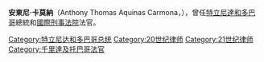 {{blpunsourced|time=2018-04-02T15:05:02+00:00}}
{{expand|time=2018-04-02T15:05:02+00:00}}
{{noteTA
|G1=People
|G2=Country
}}
{{Infobox president
|honorific-prefix = [[阁下|阁下]]
|name             = 安東尼·卡莫納
|original_name    = Anthony Carmona
|office           = 特立尼达和多巴哥总统
|order            = 第5
|honorific-suffix = [[資深大律師|SC]] [[特立尼达和多巴哥共和国的命令|ORTT]]
|image            = Anthony Carmona.jpg
|primeminister    = [[卡姆拉·珀塞德－比塞萨尔|卡姆拉·珀塞德－比塞萨尔]]<br>[[基思·罗利|基思·罗利]]
|term_start       = 2013年3月18日
|term_end         = 2018年3月19日
|predecessor      = [[乔治·马克斯韦尔·理查兹|乔治·马克斯韦尔·理查兹]]
|successor        = [[寶拉-梅·維克斯|寶拉-梅·維克斯]]
|birth_name       = 安东尼托·马斯·阿奎那·卡莫纳
|birth_date       = {{birth date and age|1953|3|7|df=y}}
|birth_place      = [[Fyzabad|Fyzabad]]，[[西帕里亚地区公司|锡帕里亚]]，[[特立尼达和多巴哥|特立尼达和多巴哥]]
|death_date       = 
|death_place      = 
|spouse = [[Reema_Harrysingh-Carmona|Reema Harrysingh-Carmona]] (米1997年)
|party            = [[無黨籍|独立]]
|children = 克里斯蒂安 和 阿努拉
|alma_mater       = [[西印度群岛大学|西印度群岛大学]]<br>[[休伍德法学院|休伍德法学院]]
|religion         = [[天主教會|罗马天主教]]
}}

'''安東尼·卡莫納'''（Anthony Thomas Aquinas Carmona，{{bd|1953年|3月7日|||Carmona, Anthony Aquinas}}），曾任[[特立尼達和多巴哥|特立尼達和多巴哥]]總統和[[國際刑事法院|國際刑事法院]]法官。

{{Law-bio-stub}}
{{美洲政治人物小作品}}
{{start box}}
{{succession box|[[乔治·马克斯韦尔·理查兹|乔治·马克斯韦尔·理查兹]]|[[寶拉-梅·維克斯|寶拉-梅·維克斯]]|[[特立尼达和多巴哥总统|特立尼达和多巴哥总统]]|2013年－2018年}}
{{end box}}
{{千里達及托巴哥國家元首}}

{{DEFAULTSORT:Carmona, Anthony Aquinas}}
[[Category:特立尼达和多巴哥总统|Category:特立尼达和多巴哥总统]]
[[Category:20世纪律师|Category:20世纪律师]]
[[Category:21世纪律师|Category:21世纪律师]]
[[Category:千里達及托巴哥法官|Category:千里達及托巴哥法官]]